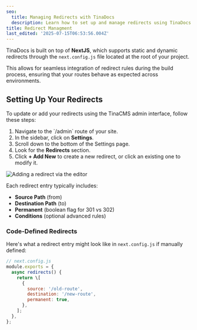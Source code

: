 ```yaml
---
seo:
  title: Managing Redirects with TinaDocs
  description: Learn how to set up and manage redirects using TinaDocs and TinaCMS.
title: Redirect Managment
last_edited: '2025-07-15T06:53:56.004Z'
---
```


TinaDocs is built on top of **NextJS**, which supports static and dynamic redirects through the `next.config.js` file located at the root of your project.

This allows for seamless integration of redirect rules during the build process, ensuring that your routes behave as expected across environments.

## Setting Up Your Redirects

To update or add your redirects using the TinaCMS admin interface, follow these steps:

1. Navigate to the \`/admin\` route of your site.
2. In the sidebar, click on **Settings**.
3. Scroll down to the bottom of the Settings page.
4. Look for the **Redirects** section.
5. Click **+ Add New** to create a new redirect, or click an existing one to modify it.

![](</img/docs-assets/redirect-editor-interface.png> "Adding a redirect via the editor")

Each redirect entry typically includes:

* **Source Path** (from)
* **Destination Path** (to)
* **Permanent** (boolean flag for 301 vs 302)
* **Conditions** (optional advanced rules)

### Code-Defined Redirects

Here's what a redirect entry might look like in `next.config.js` if manually defined:

```javascript
// next.config.js
module.exports = {
  async redirects() {
    return \[
      {
        source: '/old-route',
        destination: '/new-route',
        permanent: true,
      },
    ];
  },
};
```
